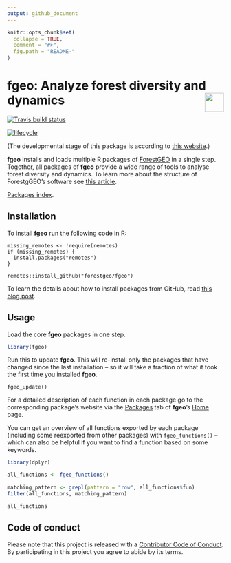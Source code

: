 ```yaml
---
output: github_document 
---
```

<!-- README.md is generated from README.Rmd. Please edit that file -->

```r
knitr::opts_chunk$set(
  collapse = TRUE,
  comment = "#>",
  fig.path = "README-"
)
```

# fgeo: Analyze forest diversity and dynamics <img src="https://i.imgur.com/39pvr4n.png" align="right" height=44 />

[![Travis build status](https://travis-ci.org/forestgeo/fgeo.svg?branch=master)](https://travis-ci.org/forestgeo/fgeo)

[![lifecycle](https://img.shields.io/badge/lifecycle-experimental-orange.svg)](https://www.tidyverse.org/lifecycle/#experimental)

(The developmental stage of this package is according to [this website](https://www.tidyverse.org/lifecycle/).)



__fgeo__ installs and loads multiple R packages of [ForestGEO](http://www.forestgeo.si.edu/) in a single step. Together, all packages of __fgeo__ provide a wide range of tools to analyse forest diversity and dynamics. To learn more about the structure of ForestgGEO's software see [this article](https://goo.gl/c5X6qk).

[Packages index](https://forestgeo.github.io/fgeo/reference/index.html).

## Installation

To install __fgeo__ run the following code in R:

```
missing_remotes <- !require(remotes)
if (missing_remotes) {
  install.packages("remotes")
}

remotes::install_github("forestgeo/fgeo")
```

To learn the details about how to install packages from GitHub, read [this blog post](https://goo.gl/dQKEeg).

## Usage

Load the core __fgeo__ packages in one step.

```r
library(fgeo)
```

Run this to update __fgeo__. This will re-install only the packages that have changed since the last installation -- so it will take a fraction of what it took the first time you installed __fgeo__.

```
fgeo_update()
```

For a detailed description of each function in each package go to the corresponding package's website via the [Packages](https://forestgeo.github.io/fgeo/reference/index.html) tab of __fgeo__'s [Home](https://forestgeo.github.io/fgeo/index.html) page. 

You can get an overview of all functions exported by each package (including some reexported from other packages) with `fgeo_functions()` -- which can also be helpful if you want to find a function based on some keywords.

```r
library(dplyr)

all_functions <- fgeo_functions()

matching_pattern <- grepl(pattern = "row", all_functions$fun)
filter(all_functions, matching_pattern)
```
```r
all_functions
```

## Code of conduct

Please note that this project is released with a [Contributor Code of Conduct](.github/CODE_OF_CONDUCT.md).
By participating in this project you agree to abide by its terms.
